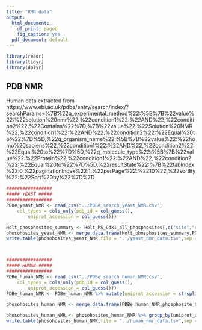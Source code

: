 ```yaml
---
title: "RMN data"
output:
  html_document:
    df_print: paged
    fig_caption: yes
  pdf_document: default
---
```

```r
library(readr)
library(tidyr)
library(dplyr)
```

## PDB NMR

Human data extracted from https://www.ebi.ac.uk/pdbe/entry/search/index/?searchParams=%7B%22q_experimental_method%22:%5B%7B%22value%22:%22solution%20nmr%22,%22condition1%22:%22AND%22,%22condition2%22:%22Contains%22%7D,%7B%22value%22:%22Solution%20NMR%22,%22condition1%22:%22AND%22,%22condition2%22:%22Equal%20to%22%7D%5D,%22q_organism_name%22:%5B%7B%22value%22:%22homo%20sapiens%22,%22condition1%22:%22AND%22,%22condition2%22:%22Equal%20to%22%7D%5D,%22q_molecule_type%22:%5B%7B%22value%22:%22Protein%22,%22condition1%22:%22AND%22,%22condition2%22:%22Equal%20to%22%7D%5D,%22resultState%22:%7B%22tabIndex%22:0,%22paginationIndex%22:1,%22perPage%22:%2210%22,%22sortBy%22:%22Sort%20by%22%7D%7D

```r

#################
##### YEAST #####
#################
PDBe_yeast_NMR <- read_csv("../PDBe_search_yeast_NMR.csv", 
    col_types = cols_only(pdb_id = col_guess(), 
        uniprot_accession = col_guess()))

Holt_phosphosites_summary <- Holt_MS_Cdk1_all_phosphosites[,c("site","centered_15mer","Uniprot")] %>% group_by(Uniprot) %>% summarise(paste(site,collapse = ","))
phosohosites_yeast_NMR <- merge.data.frame(Holt_phosphosites_summary,PDBe_holt,by.x = "Uniprot",by.y = "uniprot_accession")
write.table(phosohosites_yeast_NMR,file = "../yeast_nmr_data.tsv",sep = "\t",quote = F,row.names = F)



#################
##### HUMAN #####
#################
PDBe_human_NMR <- read_csv("../PDBe_search_human_NMR.csv", 
    col_types = cols_only(pdb_id = col_guess(), 
        uniprot_accession = col_guess()))
PDBe_human_NMR <- PDBe_human_NMR %>% mutate(uniprot_accession = strsplit(uniprot_accession,",")) %>% unnest(uniprot_accession)

phosohosites_human_NMR <- merge.data.frame(PDBe_human_NMR,phosphosite_CDKFamilyTarget_HS[,1:4],by.x = "uniprot_accession",by.y = "ACC#")

phosohosites_human_NMR <- phosohosites_human_NMR %>% group_by(uniprot_accession,pdb_id,GENE,PROTEIN) %>% summarise(paste(MOD_RSD,collapse = ","))
write.table(phosohosites_human_NMR,file = "../human_nmr_data.tsv",sep = "\t",quote = F,row.names = F)

```

